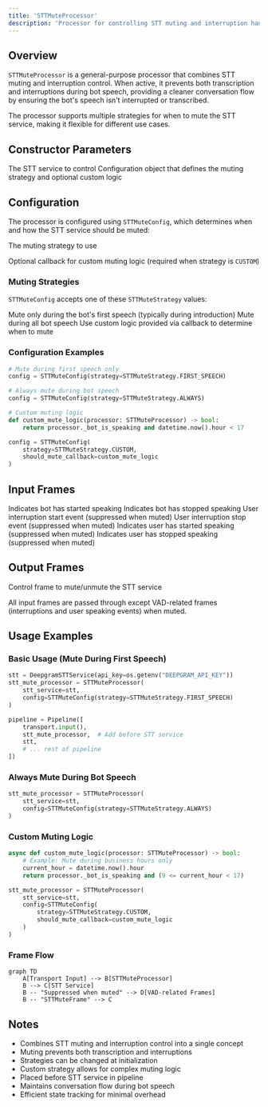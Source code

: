```yaml
---
title: 'STTMuteProcessor'
description: 'Processor for controlling STT muting and interruption handling during bot speech'
---
```


## Overview

`STTMuteProcessor` is a general-purpose processor that combines STT muting and interruption control. When active, it prevents both transcription and interruptions during bot speech, providing a cleaner conversation flow by ensuring the bot's speech isn't interrupted or transcribed.

The processor supports multiple strategies for when to mute the STT service, making it flexible for different use cases.

## Constructor Parameters

<ParamField path="stt_service" type="STTService" required>
  The STT service to control
</ParamField>

<ParamField path="config" type="STTMuteConfig" required>
  Configuration object that defines the muting strategy and optional custom
  logic
</ParamField>

## Configuration

The processor is configured using `STTMuteConfig`, which determines when and how the STT service should be muted:

<ParamField path="strategy" type="STTMuteStrategy">
  The muting strategy to use
</ParamField>

<ParamField
  path="should_mute_callback"
  type="Callable[[STTMuteProcessor], Awaitable[bool]]"
  default="None">
  Optional callback for custom muting logic (required when strategy is `CUSTOM`)
</ParamField>

### Muting Strategies

`STTMuteConfig` accepts one of these `STTMuteStrategy` values:

<ParamField path="FIRST_SPEECH" type="STTMuteStrategy">
  Mute only during the bot's first speech (typically during introduction)
</ParamField>

<ParamField path="ALWAYS" type="STTMuteStrategy">
  Mute during all bot speech
</ParamField>

<ParamField path="CUSTOM" type="STTMuteStrategy">
  Use custom logic provided via callback to determine when to mute
</ParamField>

### Configuration Examples

```python
# Mute during first speech only
config = STTMuteConfig(strategy=STTMuteStrategy.FIRST_SPEECH)

# Always mute during bot speech
config = STTMuteConfig(strategy=STTMuteStrategy.ALWAYS)

# Custom muting logic
def custom_mute_logic(processor: STTMuteProcessor) -> bool:
    return processor._bot_is_speaking and datetime.now().hour < 17

config = STTMuteConfig(
    strategy=STTMuteStrategy.CUSTOM,
    should_mute_callback=custom_mute_logic
)
```

## Input Frames

<ParamField path="BotStartedSpeakingFrame" type="Frame">
  Indicates bot has started speaking
</ParamField>

<ParamField path="BotStoppedSpeakingFrame" type="Frame">
  Indicates bot has stopped speaking
</ParamField>

<ParamField path="StartInterruptionFrame" type="Frame">
  User interruption start event (suppressed when muted)
</ParamField>

<ParamField path="StopInterruptionFrame" type="Frame">
  User interruption stop event (suppressed when muted)
</ParamField>

<ParamField path="UserStartedSpeakingFrame" type="Frame">
  Indicates user has started speaking (suppressed when muted)
</ParamField>

<ParamField path="UserStoppedSpeakingFrame" type="Frame">
  Indicates user has stopped speaking (suppressed when muted)
</ParamField>

## Output Frames

<ParamField path="STTMuteFrame" type="Frame">
  Control frame to mute/unmute the STT service
</ParamField>

All input frames are passed through except VAD-related frames (interruptions and user speaking events) when muted.

## Usage Examples

### Basic Usage (Mute During First Speech)

```python
stt = DeepgramSTTService(api_key=os.getenv("DEEPGRAM_API_KEY"))
stt_mute_processor = STTMuteProcessor(
    stt_service=stt,
    config=STTMuteConfig(strategy=STTMuteStrategy.FIRST_SPEECH)
)

pipeline = Pipeline([
    transport.input(),
    stt_mute_processor,  # Add before STT service
    stt,
    # ... rest of pipeline
])
```

### Always Mute During Bot Speech

```python
stt_mute_processor = STTMuteProcessor(
    stt_service=stt,
    config=STTMuteConfig(strategy=STTMuteStrategy.ALWAYS)
)
```

### Custom Muting Logic

```python
async def custom_mute_logic(processor: STTMuteProcessor) -> bool:
    # Example: Mute during business hours only
    current_hour = datetime.now().hour
    return processor._bot_is_speaking and (9 <= current_hour < 17)

stt_mute_processor = STTMuteProcessor(
    stt_service=stt,
    config=STTMuteConfig(
        strategy=STTMuteStrategy.CUSTOM,
        should_mute_callback=custom_mute_logic
    )
)
```

### Frame Flow

```mermaid
graph TD
    A[Transport Input] --> B[STTMuteProcessor]
    B --> C[STT Service]
    B -- "Suppressed when muted" --> D[VAD-related Frames]
    B -- "STTMuteFrame" --> C
```

## Notes

- Combines STT muting and interruption control into a single concept
- Muting prevents both transcription and interruptions
- Strategies can be changed at initialization
- Custom strategy allows for complex muting logic
- Placed before STT service in pipeline
- Maintains conversation flow during bot speech
- Efficient state tracking for minimal overhead
